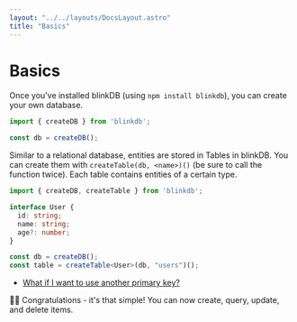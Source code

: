 ```yaml
---
layout: "../../layouts/DocsLayout.astro"
title: "Basics"
---
```


# Basics

Once you've installed blinkDB (using `npm install blinkdb`), you can create your own database.

```ts
import { createDB } from 'blinkdb';

const db = createDB();
```

Similar to a relational database, entities are stored in Tables in blinkDB.
You can create them with `createTable(db, <name>)()` (be sure to call the function twice).
Each table contains entities of a certain type.

```ts
import { createDB, createTable } from 'blinkdb';

interface User {
  id: string;
  name: string;
  age?: number;
}

const db = createDB();
const table = createTable<User>(db, "users")();
```

- [What if I want to use another primary key?](/docs/reference/createTable#primary-keys)

🥳🎉 Congratulations - it's that simple! You can now create, query, update, and delete items.